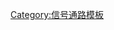 {{Navbox
| name  = TGF beta signaling
| title = [[细胞信号传送]]：{{le|TGF-β信号通路|TGF beta signaling pathway}}
| state = {{{state|autocollapse}}}

| titlestyle = background:#e7dcc3
| groupstyle = background-color: AntiqueWhite

| listclass = hlist

| group1 = [[转化生长因子-β超家族]]
| list1  = {{Navbox subgroup
   | groupstyle = background-color: AntiqueWhite

   | group1 = [[转化生长因子-β|转化生长因子-β家族]]
   | list1 =
* {{le|转化生长因子-β1|TGF beta 1}}
* {{le|转化生长因子-β2|TGF beta 2}}
* {{le|转化生长因子-β3|TGF beta 3}}

   | group2 = [[骨塑型蛋白|骨形态发生蛋白]]
   | list2  =
* {{tsl|en|Bone morphogenetic protein 2||BMP2}}
* {{tsl|en|Bone morphogenetic protein 3||BMP3}}
* {{tsl|en|Bone morphogenetic protein 4||BMP4}}
* {{tsl|en|Bone morphogenetic protein 5||BMP5}}
* {{tsl|en|Bone morphogenetic protein 6||BMP6}}
* {{tsl|en|Bone morphogenetic protein 7||BMP7}}
* {{tsl|en|Bone morphogenetic protein 8A||BMP8a}}
* {{tsl|en|Bone morphogenetic protein 8b||BMP8b}}
* {{tsl|en|Bone morphogenetic protein 10||BMP10}}
* {{tsl|en|Bone morphogenetic protein 15||BMP15}}

   | group3 = {{le|生长分化因子|Growth differentiation factor}}
   | list3  =
* {{tsl|en|GDF1||GDF1}}
* {{tsl|en|GDF2||GDF2}}
* {{tsl|en|GDF3||GDF3}}
* {{tsl|en|GDF5||GDF5}}
* {{tsl|en|GDF6||GDF6}}
* {{tsl|en|GDF7||GDF7}}
* {{le|肌生成抑制蛋白|Myostatin|肌生成抑制蛋白/GDF8}}
* {{le|生长分化因子-9|Growth differentiation factor-9|GDF9}}
* {{tsl|en|GDF10||GDF10}}
* {{tsl|en|GDF11||GDF11}}
* {{tsl|en|GDF15||GDF15}}

   | group4 = 其它
   | list4  =
* [[激活素与抑制素]]
* [[抗穆氏管荷尔蒙]]
* {{tsl|en|NODAL||NODAL}}

}}

| group2 ={{le|TGF-β受体|TGF beta receptor}}<BR>（{{le|激活素受体|Activin receptor|激活素}}，[[骨形态发生蛋白受体|BMP]]）
|  list2 =  {{Navbox subgroup
   | groupstyle = background-color: AntiqueWhite

   | group1 = TGFBR1:
   | list1 =
* {{tsl|en|Activin type 1 receptors||Activin type 1 receptors}} 
** {{tsl|en|ACVR1||ACVR1}}
** [[ACVR1B]]
** {{tsl|en|ACVR1C||ACVR1C}}
* {{tsl|en|ACVRL1||ACVRL1}}
* {{tsl|en|Bone morphogenetic protein receptor, type 1||BMPR1}} 
** {{tsl|en|BMPR1A||BMPR1A}}
** {{tsl|en|BMPR1B||BMPR1B}}

   | group2 = TGFBR2:
   | list2 =

* {{tsl|en|Activin type 2 receptors||Activin type 2 receptors}} 
** {{tsl|en|ACVR2A||ACVR2A}}
** {{tsl|en|ACVR2B||ACVR2B}}
* {{tsl|en|Anti-Müllerian hormone receptor||AMHR2}}
* {{tsl|en|BMPR2||BMPR2}}

   | group3 = TGFBR3:
   | list3 =
* {{tsl|en|betaglycan||betaglycan}}

}}

| group5 = [[訊息傳遞 (生物)|信号转导]]/{{tsl|en|SMAD (protein)||SMAD}}
|  list5 = 
*{{tsl|en|R-SMAD||R-SMAD}}
**{{tsl|en|Mothers against decapentaplegic homolog 1||SMAD1}}
**{{tsl|en|Mothers against decapentaplegic homolog 2||SMAD2}}
**{{tsl|en|Mothers against decapentaplegic homolog 3||SMAD3}}
**{{tsl|en|Mothers against decapentaplegic homolog 5||SMAD5}}
**{{tsl|en|Mothers against decapentaplegic homolog 9||SMAD9}}
*{{tsl|en|I-SMAD||I-SMAD}} ({{tsl|en|Mothers against decapentaplegic homolog 6||SMAD6}}
**{{tsl|en|Mothers against decapentaplegic homolog 7||SMAD7}}
*{{tsl|en|Mothers against decapentaplegic homolog 4||SMAD4}}

| group6 = 配体抑制剂
|  list6 = 
* {{tsl|en|Cerberus (protein)||Cerberus}}
* {{tsl|en|Chordin||Chordin}}
* {{tsl|en|PARN||DAN}}
* [[饰胶蛋白聚糖]]
* [[促卵泡激素抑释素]]
* {{tsl|en|Gremlin (protein)||Gremlin}}
* {{tsl|en|Lefty (protein)||Lefty}}
* {{tsl|en|Latent TGF-beta binding protein||LTBP1}}
* {{le|头蛋白|Noggin (protein)}}
* {{le|血小板应答蛋白1|Thrombospondin 1|THBS1}} 

| group7 = {{le|协同受体|Co-receptor}}
|  list7 = 
* {{tsl|en|BAMBI||BAMBI}}
* {{tsl|en|Cripto||Cripto}}  

| group8 = 其它
|  list8 = {{tsl|en|Zinc finger FYVE domain-containing protein 9||SARA}}

| belowstyle = background-color: AntiqueWhite
| below = {{Signal transduction navs}}

}}<noinclude>
{{collapsible option}}
[[Category:信号通路模板]]</noinclude>
